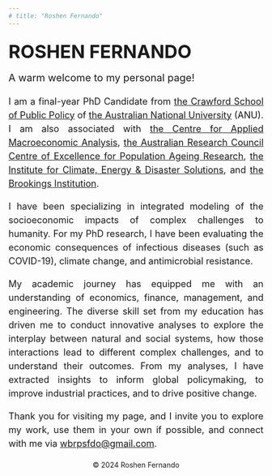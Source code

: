 ---
# title: "Roshen Fernando"
---
<div align = "center" style="font-size: 36px; line-height: 1.5; margin-top: 20px"> **ROSHEN FERNANDO** </div>

<!-- <div align = "center" style="font-size: 30px; line-height: 1.5"> *Demistifying Complexity* </div> -->

<div align = "left" style="font-size: 20px; line-height: 1.5; margin-bottom: 18px; margin-top: 10px"> A warm welcome to my personal page! </div>

<p align = "justify" style="font-size: 18px; line-height: 1.5; margin-bottom: 18px"> I am a final-year PhD Candidate from [the Crawford School of Public Policy](https://crawford.anu.edu.au/) of [the Australian National University](https://www.anu.edu.au/) (ANU). I am also associated with [the Centre for Applied Macroeconomic Analysis](https://cama.crawford.anu.edu.au/), [the Australian Research Council Centre of Excellence for Population Ageing Research](https://www.cepar.edu.au/), [the Institute for Climate, Energy & Disaster Solutions](https://iceds.anu.edu.au/), and [the Brookings Institution](https://www.brookings.edu/).
</p>

<p align = "justify" style="font-size: 18px; line-height: 1.5; margin-bottom: 18px"> I have been specializing in integrated modeling of the socioeconomic impacts of complex challenges to humanity. For my PhD research, I have been evaluating the economic consequences of infectious diseases (such as COVID-19), climate change, and antimicrobial resistance.
</p>

<p align = "justify" style="font-size: 18px; line-height: 1.5; margin-bottom: 18px"> My academic journey has equipped me with an understanding of economics, finance, management, and engineering. The diverse skill set from my education has driven me to conduct innovative analyses to explore the interplay between natural and social systems, how those interactions lead to different complex challenges, and to understand their outcomes. From my analyses, I have extracted insights to inform global policymaking, to improve industrial practices, and to drive positive change.
</p>

<p align = "justify" style="font-size: 18px; line-height: 1.5; margin-bottom: 18px"> Thank you for visiting my page, and I invite you to explore my work, use them in your own if possible, and connect with me via <a href="mailto:wbrpsfdo@gmail.com">wbrpsfdo@gmail.com</a>.
</p>

<div style="text-align: center; margin-top: 20px;"> <p>&copy; 2024 Roshen Fernando</p> </div>
